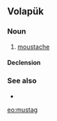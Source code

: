 ==Volapük==

===Noun===
{{vo-noun}}

# [[moustache]]

====Declension====
{{vo-decl-noun}}

===See also===
* {{l|vo|bafod}}

[[eo:mustag]]